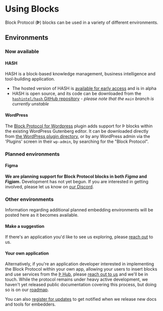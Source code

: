 # Using Blocks

Block Protocol (**Þ**) blocks can be used in a variety of different environments.

## Environments

### Now available

#### HASH

HASH is a block-based knowledge management, business intelligence and tool-building application.

- The hosted version of HASH is [available for early access](https://hash.ai) and is in alpha
- HASH is open source, and its code can be downloaded from the [`hashintel/hash` GitHub repository](https://github.com/hashintel/hash) - _please note that the `main` branch is currently unstable_

#### WordPress

The [Block Protocol for Wordpress](https://blockprotocol.org/wordpress) plugin adds support for Þ blocks within the existing WordPress Gutenberg editor. It can be downloaded directly from [the WordPress plugin directory](https://wordpress.org/plugins/blockprotocol/), or by any WordPress admin via the 'Plugins' screen in their `wp-admin`, by searching for the "Block Protocol".

### Planned environments

#### Figma

**We are planning support for Block Protocol blocks in both _Figma_ and _Figjam_.** Development has not yet begun. If you are interested in getting involved, please let us know on [our Discord](https://blockprotocol.org/discord).

### Other environments

Information regarding additional planned embedding environments will be posted here as it becomes available.

#### Make a suggestion

If there's an application you'd like to see us exploring, please [reach out](https://blockprotocol.org/contact) to us.

#### Your own application

Alternatively, if you're an application developer interested in implementing the Block Protocol within your own app, allowing your users to insert blocks and use services from the [Þ Hub](https://blockprotocol.org/hub), please [reach out to us](https://blockprotocol.org/contact) and we'll be in touch. While the protocol remains under heavy active development, we haven't yet released public documentation covering this process, but doing so is on our [roadmap](https://blockprotocol.org/roadmap).

You can also [register for updates](https://blockprotocol.org/signup) to get notified when we release new docs and tools for embedders.
